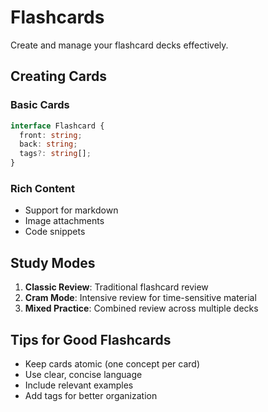 # Flashcards

Create and manage your flashcard decks effectively.

## Creating Cards

### Basic Cards

```typescript
interface Flashcard {
  front: string;
  back: string;
  tags?: string[];
}
```

### Rich Content

- Support for markdown
- Image attachments
- Code snippets

## Study Modes

1. **Classic Review**: Traditional flashcard review
2. **Cram Mode**: Intensive review for time-sensitive material
3. **Mixed Practice**: Combined review across multiple decks

## Tips for Good Flashcards

- Keep cards atomic (one concept per card)
- Use clear, concise language
- Include relevant examples
- Add tags for better organization
